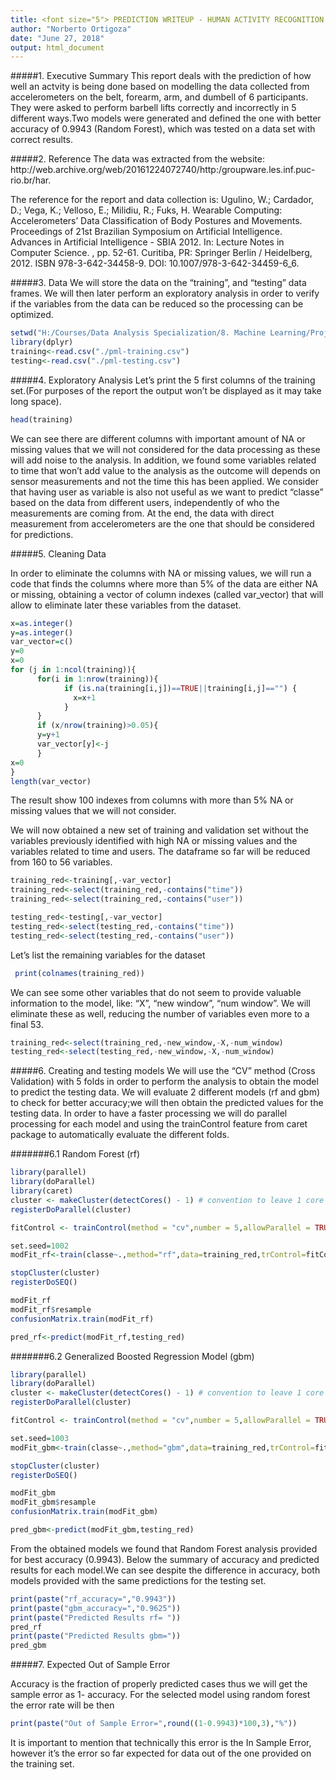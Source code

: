 ```yaml
---
title: <font size="5"> PREDICTION WRITEUP - HUMAN ACTIVITY RECOGNITION </font>
author: "Norberto Ortigoza"
date: "June 27, 2018"
output: html_document
---
```


#####1. Executive Summary
This report deals with the prediction of how well an actvity is being done based on modelling the data collected from accelerometers on the belt, forearm, arm, and dumbell of 6 participants. They were asked to perform barbell lifts correctly and incorrectly in 5 different ways.Two models were generated and defined the one with better accuracy of 0.9943 (Random Forest), which was tested on a data set with correct results.

#####2. Reference
The data was extracted from the website: http://web.archive.org/web/20161224072740/http:/groupware.les.inf.puc-rio.br/har.

The reference for the report and data collection is:
Ugulino, W.; Cardador, D.; Vega, K.; Velloso, E.; Milidiu, R.; Fuks, H. Wearable Computing: Accelerometers' Data Classification of Body Postures and Movements. Proceedings of 21st Brazilian Symposium on Artificial Intelligence. Advances in Artificial Intelligence - SBIA 2012. In: Lecture Notes in Computer Science. , pp. 52-61. Curitiba, PR: Springer Berlin / Heidelberg, 2012. ISBN 978-3-642-34458-9. DOI: 10.1007/978-3-642-34459-6_6. 

#####3. Data
We will store the data on the "training", and "testing" data frames. We will then later perform an exploratory analysis in order to verify if the variables from the data can be reduced so the processing can be optimized.

```r
setwd("H:/Courses/Data Analysis Specialization/8. Machine Learning/Project")
library(dplyr)
training<-read.csv("./pml-training.csv")
testing<-read.csv("./pml-testing.csv")
```

#####4. Exploratory Analysis
Let's print the 5 first columns of the training set.(For purposes of the report the output won't be displayed as it may take long space).

```r
head(training)
```
 We can see there are different columns with important amount of NA or missing values that we will not considered for the data processing as these will add noise to the analysis. In addition, we found some variables related to time that won't add value to the analysis as the outcome will depends on sensor measurements and not the time this has been applied. We consider that having user as variable is also not useful as we want to predict "classe" based on the data from different users, independently of who the measurements are coming from. At the end, the data with direct measurement from accelerometers are the one that should be considered for predictions.
 
#####5. Cleaning Data
 
In order to eliminate the columns with NA or missing values, we will run a code that finds the columns where more than 5% of the data are either NA or missing, obtaining a vector of column indexes (called var_vector) that will allow to eliminate later these variables from the dataset.

```r
x=as.integer()
y=as.integer()
var_vector=c()
y=0
x=0
for (j in 1:ncol(training)){
      for(i in 1:nrow(training)){
            if (is.na(training[i,j])==TRUE||training[i,j]=="") {
              x=x+1
            }
      }  
      if (x/nrow(training)>0.05){
      y=y+1
      var_vector[y]<-j
      }
x=0
}
length(var_vector)
```
The result show 100 indexes from columns with more than 5% NA or missing values that we will not consider. 

We will now obtained a new set of training and validation set without the variables previously identified with high NA or missing values and the variables related to time and users. The dataframe so far will be reduced from 160 to 56 variables.

```r
training_red<-training[,-var_vector]
training_red<-select(training_red,-contains("time"))
training_red<-select(training_red,-contains("user"))

testing_red<-testing[,-var_vector]
testing_red<-select(testing_red,-contains("time"))
testing_red<-select(testing_red,-contains("user"))
```

Let's list the remaining variables for the dataset
 
```r
 print(colnames(training_red))
```
 
 We can see some other variables that do not seem to provide valuable information to the model, like: "X", "new window", "num window". We will eliminate these as well, reducing the number of variables even more to a final 53.
 
```r
training_red<-select(training_red,-new_window,-X,-num_window)
testing_red<-select(testing_red,-new_window,-X,-num_window)
```
 
#####6. Creating and testing models
We will use the "CV" method (Cross Validation) with 5 folds in order to perform the analysis to obtain the model to predict the testing data. We will evaluate 2 different models (rf and gbm) to check for better accuracy;we will then obtain the predicted values for the testing data. In order to have a faster processing we will do parallel processing for each model and using the trainControl feature from caret package to automatically evaluate the different folds.

#######6.1 Random Forest (rf)
```r
library(parallel)
library(doParallel)
library(caret)
cluster <- makeCluster(detectCores() - 1) # convention to leave 1 core for OS
registerDoParallel(cluster)

fitControl <- trainControl(method = "cv",number = 5,allowParallel = TRUE)

set.seed=1002
modFit_rf<-train(classe~.,method="rf",data=training_red,trControl=fitControl)

stopCluster(cluster)
registerDoSEQ()

modFit_rf
modFit_rf$resample
confusionMatrix.train(modFit_rf)

pred_rf<-predict(modFit_rf,testing_red)
```

#######6.2  Generalized Boosted Regression Model (gbm)
```r
library(parallel)
library(doParallel)
cluster <- makeCluster(detectCores() - 1) # convention to leave 1 core for OS
registerDoParallel(cluster)

fitControl <- trainControl(method = "cv",number = 5,allowParallel = TRUE)

set.seed=1003
modFit_gbm<-train(classe~.,method="gbm",data=training_red,trControl=fitControl,verbose=FALSE)

stopCluster(cluster)
registerDoSEQ()

modFit_gbm
modFit_gbm$resample
confusionMatrix.train(modFit_gbm)

pred_gbm<-predict(modFit_gbm,testing_red)
```

From the obtained models we found that Random Forest analysis provided for best accuracy (0.9943). Below the summary of accuracy and predicted results for each model.We can see despite the difference in accuracy, both models provided with the same predictions for the testing set.

```r
print(paste("rf_accuracy=","0.9943"))
print(paste("gbm_accuracy=","0.9625"))
print(paste("Predicted Results rf= "))
pred_rf
print(paste("Predicted Results gbm="))
pred_gbm
```

#####7. Expected Out of Sample Error

Accuracy is the fraction of properly predicted cases thus we will get the sample error as 1- accuracy. For the selected model using random forest the error rate will be then

```r
print(paste("Out of Sample Error=",round((1-0.9943)*100,3),"%"))
```

It is important to mention that technically this error is the In Sample Error, however it's the error so far expected for data out of the one provided on the training set.